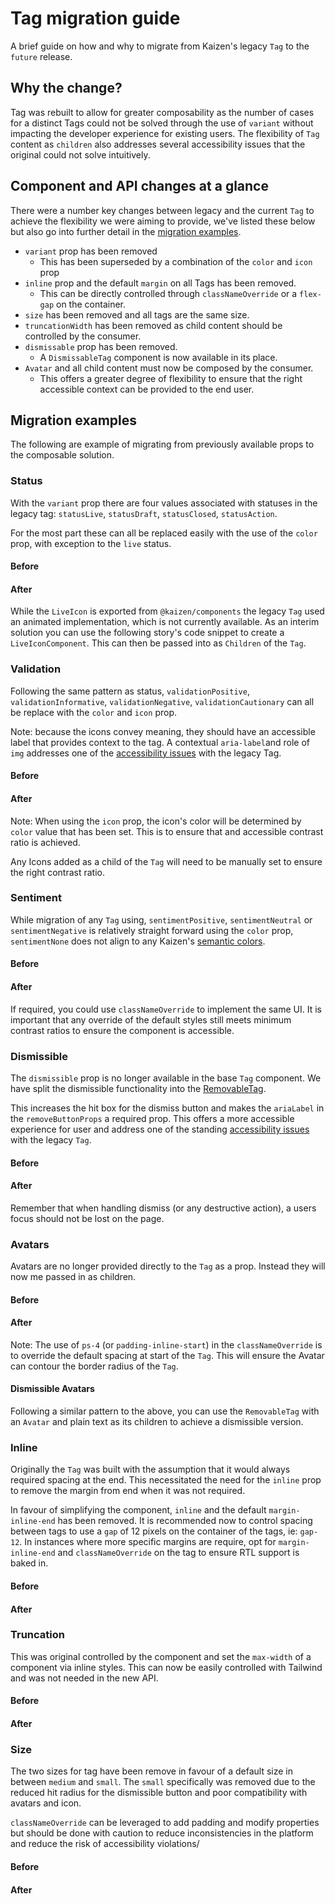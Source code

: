 
<Meta of={TagMigrationStories} />

# Tag migration guide

A brief guide on how and why to migrate from Kaizen's legacy `Tag` to the `future` release.

## Why the change?

Tag was rebuilt to allow for greater composability as the number of cases for a distinct Tags could not be solved through the use of `variant` without impacting the developer experience for existing users. The flexibility of `Tag` content as `children` also addresses several accessibility issues that the original could not solve intuitively.

## Component and API changes at a glance

There were a number key changes between legacy and the current `Tag` to achieve the flexibility we were aiming to provide, we've listed these below but also go into further detail in the [migration examples](/docs/components-tag-future-migration-guide--migrationguide#migration-examples).

- `variant` prop has been removed
  - This has been superseded by a combination of the `color` and `icon` prop
- `inline` prop and the default `margin` on all Tags has been removed.
  - This can be directly controlled through `classNameOverride` or a `flex-gap` on the container.
- `size` has been removed and all tags are the same size.
- `truncationWidth` has been removed as child content should be controlled by the consumer.
- `dismissable` prop has been removed.
  - A `DismissableTag` component is now available in its place.
- `Avatar` and all child content must now be composed by the consumer.
  - This offers a greater degree of flexibility to ensure that the right accessible context can be provided to the end user.


## Migration examples

The following are example of migrating from previously available props to the composable solution.

### Status

With the `variant` prop there are four values associated with statuses in the legacy tag:  `statusLive`, `statusDraft`, `statusClosed`, `statusAction`.

For the most part these can all be replaced easily with the use of the `color` prop, with exception to the `live` status.

#### Before

<Canvas of={LegacyTagStories.Status} />


#### After

<Canvas of={TagMigrationStories.StatusMigration} sourceState="shown"/>

While the `LiveIcon` is exported from `@kaizen/components` the legacy `Tag` used an animated implementation, which is not currently available. As an interim solution you can use the following story's code snippet to create a `LiveIconComponent`. This can then be passed into as `Children` of the `Tag`.

<Canvas of={TagMigrationStories.LiveIconComponentStory} sourceState="hidden"/>

### Validation

Following the same pattern as status, `validationPositive`, `validationInformative`, `validationNegative`, `validationCautionary` can all be replace with the `color` and `icon` prop.

Note: because the icons convey meaning, they should have an accessible label that provides context to the tag. A contextual `aria-label`and role of `img` addresses one of the [accessibility issues](https://github.com/cultureamp/kaizen-discourse/issues/102) with the legacy Tag.

#### Before

<Canvas of={LegacyTagStories.Validation} />

#### After

<Canvas of={TagMigrationStories.ValidationMigration} sourceState="shown"/>


Note: When using the `icon` prop, the icon's color will be determined by `color` value that has been set. This is to ensure that and accessible contrast ratio is achieved.

Any Icons added as a child of the `Tag` will need to be manually set to ensure the right contrast ratio.

### Sentiment

While migration of any `Tag` using, `sentimentPositive`, `sentimentNeutral` or `sentimentNegative` is relatively straight forward using the `color` prop, `sentimentNone` does not align to any Kaizen's [semantic colors](https://cultureamp.atlassian.net/wiki/spaces/DesignSystem/pages/3064857902/Color).

#### Before

<Canvas of={LegacyTagStories.Sentiments} />

#### After

<Canvas of={TagMigrationStories.SentimentsMigration} sourceState="shown"/>

If required, you could use `classNameOverride` to implement the same UI. It is important that any override of the default styles still meets minimum contrast ratios to ensure the component is accessible.

<Canvas of={TagMigrationStories.SentimentNone} />


### Dismissible

The `dismissible` prop is no longer available in the base `Tag` component. We have split the dismissible functionality into the [RemovableTag](/docs/components-tag-future-removabletag--docs).

This increases the hit box for the dismiss button and makes the `ariaLabel` in the `removeButtonProps` a required prop. This offers a more accessible experience for user and address one of the standing [accessibility issues](https://github.com/cultureamp/kaizen-discourse/issues/101) with the legacy `Tag`.

#### Before

<Canvas of={LegacyTagStories.Dismissible} />

#### After

<Canvas of={TagMigrationStories.DismissibleMigration} sourceState="shown"/>

Remember that when handling dismiss (or any destructive action), a users focus should not be lost on the page.


### Avatars

Avatars are no longer provided directly to the `Tag` as a prop. Instead they will now me passed in as children.

#### Before

<Canvas of={LegacyTagStories.ProfileWithAvatarProps} />

#### After

<Canvas of={TagMigrationStories.AvatarMigration} sourceState="shown"/>


Note: The use of `ps-4` (or `padding-inline-start`) in the `classNameOverride` is to override the default spacing at start of the `Tag`. This will ensure the Avatar can contour the border radius of the `Tag`.

#### Dismissible Avatars

Following a similar pattern to the above, you can use the `RemovableTag` with an `Avatar` and plain text as its children to achieve a dismissible version.

<Canvas of={TagMigrationStories.AvatarRemovableMigration} />

### Inline

Originally the `Tag` was built with the assumption that it would always required spacing at the end. This necessitated the need for the `inline` prop to remove the margin from end when it was not required.

In favour of simplifying the component, `inline` and the default `margin-inline-end` has been removed. It is recommended now to control spacing between tags to use a `gap` of 12 pixels on the container of the tags, ie: `gap-12`. In instances where more specific margins are require, opt for `margin-inline-end` and `classNameOverride` on the tag to ensure RTL support is baked in.

#### Before

<Canvas of={LegacyTagStories.Inline} />

#### After

<Canvas of={TagMigrationStories.InlineMigration} sourceState="shown"/>


### Truncation

This was original controlled by the component and set the `max-width` of a component via inline styles. This can now be easily controlled with Tailwind and was not needed in the new API.

#### Before

<Canvas of={LegacyTagStories.Truncate} />

#### After

<Canvas of={TagMigrationStories.TruncateMigration} sourceState="shown"/>

### Size

The two sizes for tag have been remove in favour of a default size in between `medium` and `small`. The `small` specifically was removed due to the reduced hit radius for the dismissible button and poor compatibility with avatars and icon.

`classNameOverride` can be leveraged to add padding and modify properties but should be done with caution to reduce inconsistencies in the platform and reduce the risk of accessibility violations/


#### Before

<Canvas of={LegacyTagStories.Sizes} />

#### After

<Canvas of={TagMigrationStories.SizesMigration} sourceState="shown"/>
